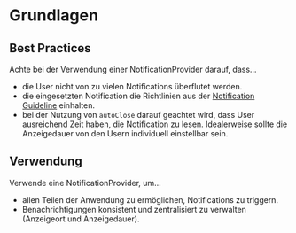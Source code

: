 # Grundlagen

## Best Practices

Achte bei der Verwendung einer NotificationProvider darauf, dass…
* die User nicht von zu vielen Notifications überflutet werden.
* die eingesetzten Notification die Richtlinien aus der [Notification Guideline](/03-components/status/notification) einhalten.
* bei der Nutzung von `autoClose` darauf geachtet wird, dass User ausreichend Zeit haben, die Notification zu lesen. Idealerweise sollte die Anzeigedauer von den Usern individuell einstellbar sein.

## Verwendung

Verwende eine NotificationProvider, um…
* allen Teilen der Anwendung zu ermöglichen, Notifications zu triggern.
* Benachrichtigungen konsistent und zentralisiert zu verwalten (Anzeigeort und Anzeigedauer).
